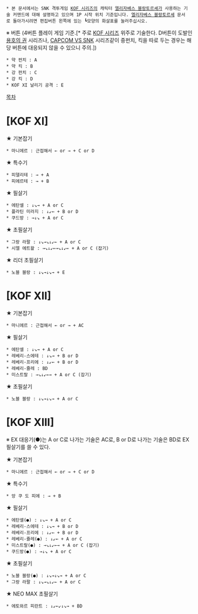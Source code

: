  * 본 문서에서는 SNK 격투게임 [[KOF 시리즈]]의 캐릭터 [[엘리자베스 블랑토르셰]]가 사용하는 기술 커맨드에 대해 설명하고 있으며 1P 시작 위치 기준입니다. [[엘리자베스 블랑토르셰]] 문서로 돌아가시려면 편집버튼 왼쪽에 있는 ┗모양의 화살표를 눌러주십시오.

※ 버튼 (4버튼 플레이 게임 기준.[* 주로 [[KOF 시리즈]] 위주로 기술한다. D버튼이 도발인 [[용호의 권]] 시리즈나, [[CAPCOM VS SNK]] 시리즈같이 중펀치, 킥을 따로 두는 경우는 해당 버튼에 대응되지 않을 수 있으니 주의.])
 * 약 펀치 : A
 * 약 킥 : B
 * 강 펀치 : C
 * 강 킥 : D
 * KOF XI 날리기 공격 : E

[[목차]]
= [KOF XI] =

★ 기본잡기
 * 마니에르 : 근접해서 ← or → + C or D

★ 특수기
 * 피델리테 : → + A
 * 피에르테 : → + B

★ 필살기
 * 에탄셀 : ↓↘→ + A or C
 * 플라틴 미라지 : ↓↙← + B or D
 * 쿠드방 : →↓↘ + A or C

★ 초필살기
 * 그랑 라팔 : ↓↘→↘↓↙← + A or C
 * 시엘 에트왈 : →↘↓↙←→↘↓↙← + A or C (잡기)

★ 리더 초필살기
 * 노블 블랑 : ↓↘→↓↘→ + E

= [KOF XII] =

★ 기본잡기
 * 마니에르 : 근접해서 ← or → + AC

★ 필살기
 * 에탄셀 : ↓↘→ + A or C
 * 레베리-스에테 : ↓↘→ + B or D
 * 레베리-프리에 : ↓↙← + B or D
 * 레베리-쥴레 : BD
 * 미스트랄 : →↘↓↙←→ + A or C (잡기)

★ 초필살기
 * 노블 블랑 : ↓↘→↓↘→ + A or C

= [KOF XIII] =
※ EX 대응기(●)는 A or C로 나가는 기술은 AC로, B or D로 나가는 기술은 BD로 EX 필살기를 쓸 수 있다.

★ 기본잡기
 * 마니에르 : 근접해서 ← or → + C or D

★ 특수기
 * 앙 쿠 도 피에 : → + B

★ 필살기
 * 에탄셀(●) : ↓↘→ + A or C
 * 레베리-스에테 : ↓↘→ + B or D
 * 레베리-프리에 : ↓↙← + B or D
 * 레베리-쥴레(●) : ↓↙← + A or C
 * 미스트랄(●) : →↘↓↙←→ + A or C (잡기)
 * 쿠드방(●) : →↓↘ + A or C

★ 초필살기
 * 노블 블랑(●) : ↓↘→↓↘→ + A or C
 * 그랑 라팔 : ↓↘→↘↓↙← + A or C

★ NEO MAX 초필살기
 * 에토와르 피란트 : ↓↙←↙↓↘→ + BD
